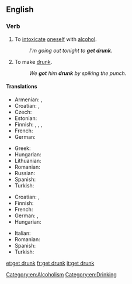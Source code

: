 ==English==

===Verb===
{{en-verb|inf=to [[get]] [[drunk]]|gets drunk|getting drunk|got drunk|gotten drunk}}

# {{intransitive}} To [[intoxicate]] [[oneself]] with [[alcohol]].
#: ''I'm going out tonight to '''get drunk'''.''
# {{transitive}} To make [[drunk]].
#: ''We '''got''' him '''drunk''' by spiking the punch.''

====Translations====
{{trans-top|to intoxicate oneself with alcohol}}
* Armenian: {{t-|hy|հարբել|tr=harbel}}, {{t-|hy|արբենալ|tr=arbenal}}
* Croatian: {{t-|hr|napiti|alt=nàpiti se}}, {{t-|hr|opiti|alt=òpiti se}}
* Czech: {{t-|cs|opít|alt=opít se}}
* Estonian: {{t|et|purju jääma}}
* Finnish: {{t-|fi|juopua}}, {{t+|fi|humaltua}}, {{t-|fi|tulla juovuksiin}},  {{t-|fi|tulla humalaan}}
* French: {{t+|fr|souler|alt=se souler}}
* German: {{t+|de|betrinken|alt=sich betrinken}}
{{trans-mid}}
* Greek: {{t+|el|μεθώ}}
* Hungarian: {{t|hu|berúg}}
* Lithuanian: {{t-|lt|nusigerti|xs=Lithuanian}}
* Romanian: {{t+|ro|îmbăta|alt=a se îmbăta}}
* Russian: {{t|ru|напиваться|tr=napivát’s’a}}
* Spanish: {{t+|es|emborracharse}}
* Turkish: {{t|tr|sarhoş olmak}}
{{trans-bottom}}

{{trans-top|transitive; to make drunk}}
* Croatian: {{t-|hr|napiti|alt=nàpiti}}, {{t-|hr|opiti|alt=òpiti}}
* Finnish: {{t-|fi|juottaa}}
* French: {{t+|fr|souler}}
* German: {{t+|de|betrunken}} {{t+|de|machen}}, {{t|de|abfüllen}}
* Hungarian: {{t|hu|berúgat}}
{{trans-mid}}
* Italian: {{t-|it|ubriacarsi}}
* Romanian: {{t+|ro|îmbăta|alt=a îmbăta}}
* Spanish: {{t-|es|emborrachar}}
* Turkish: {{t|tr|sarhoş etmek}}
{{trans-bottom}}

[[Category:en:Alcoholism]]
[[Category:en:Drinking]]

[[et:get drunk]]
[[fr:get drunk]]
[[it:get drunk]]